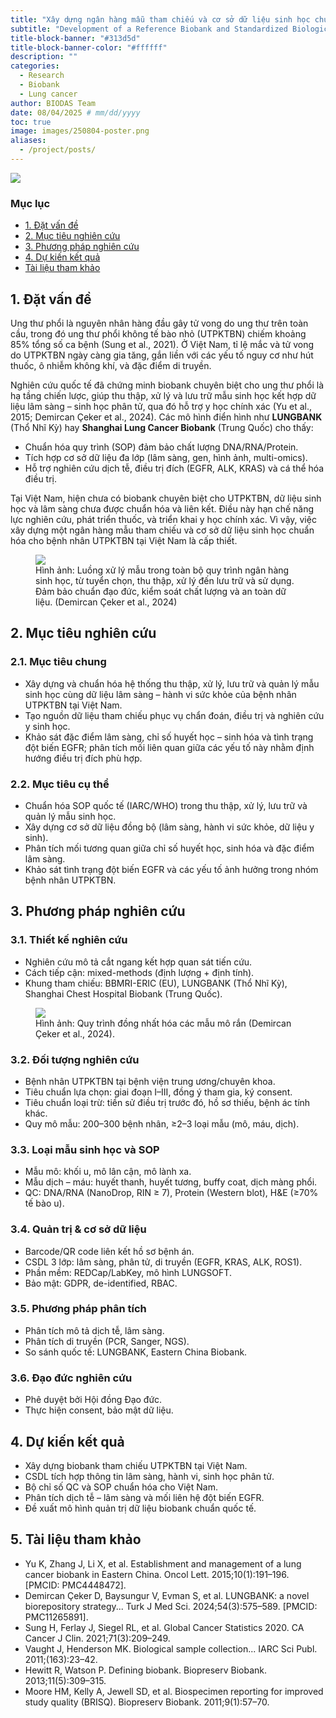 ```yaml
---
title: "Xây dựng ngân hàng mẫu tham chiếu và cơ sở dữ liệu sinh học chuẩn hóa phục vụ nghiên cứu và điều trị ung thư phổi không tế bào nhỏ tại Việt Nam"
subtitle: "Development of a Reference Biobank and Standardized Biological Database to Support Research and Precision Treatment of Non-Small Cell Lung Cancer in Vietnam"
title-block-banner: "#313d5d"
title-block-banner-color: "#ffffff"
description: ""
categories:
  - Research
  - Biobank
  - Lung cancer
author: BIODAS Team
date: 08/04/2025 # mm/dd/yyyy
toc: true
image: images/250804-poster.png
aliases: 
  - /project/posts/
---
```


![](images/250804-poster.png){fig-align="center" class="img-cover"}



```{=html}
<!-- Gắn file CSS -->
<link rel="stylesheet" href="section-post-template.css">

<body class="section-post-template">
<div class="layout">

  <!-- Thanh mục lục / Table of contents -->
  <nav class="toc">
    <h3>Mục lục</h3>
    <ul>
      <li><a href="#sec-1">1. Đặt vấn đề</a></li>
      <li><a href="#sec-2">2. Mục tiêu nghiên cứu</a></li>
      <li><a href="#sec-3">3. Phương pháp nghiên cứu</a></li>
      <li><a href="#sec-4">4. Dự kiến kết quả</a></li>
      <li><a href="#refs">Tài liệu tham khảo</a></li>
    </ul>
  </nav>

  <!-- Nội dung chính -->
  <main class="content">

    <!-- 1. Đặt vấn đề -->
    <section id="sec-1">
      <h2>1. Đặt vấn đề</h2>
      <p>
        Ung thư phổi là nguyên nhân hàng đầu gây tử vong do ung thư trên toàn cầu, trong đó ung thư phổi không tế bào nhỏ (UTPKTBN) chiếm khoảng 85% tổng số ca bệnh (Sung et al., 2021). 
        Ở Việt Nam, tỉ lệ mắc và tử vong do UTPKTBN ngày càng gia tăng, gắn liền với các yếu tố nguy cơ như hút thuốc, ô nhiễm không khí, và đặc điểm di truyền.
      </p>
      <p>
        Nghiên cứu quốc tế đã chứng minh biobank chuyên biệt cho ung thư phổi là hạ tầng chiến lược, giúp thu thập, xử lý và lưu trữ mẫu sinh học kết hợp dữ liệu lâm sàng – sinh học phân tử, qua đó hỗ trợ y học chính xác (Yu et al., 2015; Demircan Çeker et al., 2024).
        Các mô hình điển hình như <strong>LUNGBANK</strong> (Thổ Nhĩ Kỳ) hay <strong>Shanghai Lung Cancer Biobank</strong> (Trung Quốc) cho thấy:
      </p>
      <ul>
        <li>Chuẩn hóa quy trình (SOP) đảm bảo chất lượng DNA/RNA/Protein.</li>
        <li>Tích hợp cơ sở dữ liệu đa lớp (lâm sàng, gen, hình ảnh, multi-omics).</li>
        <li>Hỗ trợ nghiên cứu dịch tễ, điều trị đích (EGFR, ALK, KRAS) và cá thể hóa điều trị.</li>
      </ul>
      <p>
        Tại Việt Nam, hiện chưa có biobank chuyên biệt cho UTPKTBN, dữ liệu sinh học và lâm sàng chưa được chuẩn hóa và liên kết. Điều này hạn chế năng lực nghiên cứu, phát triển thuốc, và triển khai y học chính xác. 
        Vì vậy, việc xây dựng một ngân hàng mẫu tham chiếu và cơ sở dữ liệu sinh học chuẩn hóa cho bệnh nhân UTPKTBN tại Việt Nam là cấp thiết.
      </p>

      <figure>
        <div class="img-wrap">
          <img src="https://cdn.ncbi.nlm.nih.gov/pmc/blobs/ec0f/11265891/44cf2dca035b/tjb-48-03-203f1.jpg" class="img" />
        </div>
        <figcaption>
          Hình ảnh: Luồng xử lý mẫu trong toàn bộ quy trình ngân hàng sinh học, từ tuyển chọn, thu thập, xử lý đến lưu trữ và sử dụng. Đảm bảo chuẩn đạo đức, kiểm soát chất lượng và an toàn dữ liệu. (Demircan Çeker et al., 2024)
        </figcaption>
      </figure>
    </section>

    <!-- 2. Mục tiêu nghiên cứu -->
    <section id="sec-2">
      <h2>2. Mục tiêu nghiên cứu</h2>

      <h3>2.1. Mục tiêu chung</h3>
      <div class="card">
        <ul>
          <li>Xây dựng và chuẩn hóa hệ thống thu thập, xử lý, lưu trữ và quản lý mẫu sinh học cùng dữ liệu lâm sàng – hành vi sức khỏe của bệnh nhân UTPKTBN tại Việt Nam.</li>
          <li>Tạo nguồn dữ liệu tham chiếu phục vụ chẩn đoán, điều trị và nghiên cứu y sinh học.</li>
          <li>Khảo sát đặc điểm lâm sàng, chỉ số huyết học – sinh hóa và tình trạng đột biến EGFR; phân tích mối liên quan giữa các yếu tố này nhằm định hướng điều trị đích phù hợp.</li>
        </ul>
      </div>

      <h3>2.2. Mục tiêu cụ thể</h3>
      <div class="card">
        <ul>
          <li>Chuẩn hóa SOP quốc tế (IARC/WHO) trong thu thập, xử lý, lưu trữ và quản lý mẫu sinh học.</li>
          <li>Xây dựng cơ sở dữ liệu đồng bộ (lâm sàng, hành vi sức khỏe, dữ liệu y sinh).</li>
          <li>Phân tích mối tương quan giữa chỉ số huyết học, sinh hóa và đặc điểm lâm sàng.</li>
          <li>Khảo sát tình trạng đột biến EGFR và các yếu tố ảnh hưởng trong nhóm bệnh nhân UTPKTBN.</li>
        </ul>
      </div>
    </section>

    <!-- 3. Phương pháp nghiên cứu -->
    <section id="sec-3">
      <h2>3. Phương pháp nghiên cứu</h2>

      <h3>3.1. Thiết kế nghiên cứu</h3>
      <div class="card">
        <ul>
          <li>Nghiên cứu mô tả cắt ngang kết hợp quan sát tiến cứu.</li>
          <li>Cách tiếp cận: mixed-methods (định lượng + định tính).</li>
          <li>Khung tham chiếu: BBMRI-ERIC (EU), LUNGBANK (Thổ Nhĩ Kỳ), Shanghai Chest Hospital Biobank (Trung Quốc).</li>
        </ul>
      </div>

      <figure>
        <div class="img-wrap">
          <img src="https://cdn.ncbi.nlm.nih.gov/pmc/blobs/ec0f/11265891/e0fe887e28a3/tjb-48-03-203f2.jpg" class="img" />
        </div>
        <figcaption>
          Hình ảnh: Quy trình đồng nhất hóa các mẫu mô rắn (Demircan Çeker et al., 2024).
        </figcaption>
      </figure>

      <h3>3.2. Đối tượng nghiên cứu</h3>
      <div class="callout">
        <ul>
          <li>Bệnh nhân UTPKTBN tại bệnh viện trung ương/chuyên khoa.</li>
          <li>Tiêu chuẩn lựa chọn: giai đoạn I–III, đồng ý tham gia, ký consent.</li>
          <li>Tiêu chuẩn loại trừ: tiền sử điều trị trước đó, hồ sơ thiếu, bệnh ác tính khác.</li>
          <li>Quy mô mẫu: 200–300 bệnh nhân, ≥2–3 loại mẫu (mô, máu, dịch).</li>
        </ul>
      </div>

      <h3>3.3. Loại mẫu sinh học và SOP</h3>
      <div class="card">
        <ul>
          <li>Mẫu mô: khối u, mô lân cận, mô lành xa.</li>
          <li>Mẫu dịch – máu: huyết thanh, huyết tương, buffy coat, dịch màng phổi.</li>
          <li>QC: DNA/RNA (NanoDrop, RIN ≥ 7), Protein (Western blot), H&E (≥70% tế bào u).</li>
        </ul>
      </div>

      <h3>3.4. Quản trị & cơ sở dữ liệu</h3>
      <div class="card">
        <ul>
          <li>Barcode/QR code liên kết hồ sơ bệnh án.</li>
          <li>CSDL 3 lớp: lâm sàng, phân tử, di truyền (EGFR, KRAS, ALK, ROS1).</li>
          <li>Phần mềm: REDCap/LabKey, mô hình LUNGSOFT.</li>
          <li>Bảo mật: GDPR, de-identified, RBAC.</li>
        </ul>
      </div>

      <h3>3.5. Phương pháp phân tích</h3>
      <ul>
        <li>Phân tích mô tả dịch tễ, lâm sàng.</li>
        <li>Phân tích di truyền (PCR, Sanger, NGS).</li>
        <li>So sánh quốc tế: LUNGBANK, Eastern China Biobank.</li>
      </ul>

      <h3>3.6. Đạo đức nghiên cứu</h3>
      <ul>
        <li>Phê duyệt bởi Hội đồng Đạo đức.</li>
        <li>Thực hiện consent, bảo mật dữ liệu.</li>
      </ul>
    </section>

    <!-- 4. Dự kiến kết quả -->
    <section id="sec-4">
      <h2>4. Dự kiến kết quả</h2>
      <div class="card">
        <ul>
          <li>Xây dựng biobank tham chiếu UTPKTBN tại Việt Nam.</li>
          <li>CSDL tích hợp thông tin lâm sàng, hành vi, sinh học phân tử.</li>
          <li>Bộ chỉ số QC và SOP chuẩn hóa cho Việt Nam.</li>
          <li>Phân tích dịch tễ – lâm sàng và mối liên hệ đột biến EGFR.</li>
          <li>Đề xuất mô hình quản trị dữ liệu biobank chuẩn quốc tế.</li>
        </ul>
      </div>
    </section>

    <!-- 5. Tài liệu tham khảo -->
    <section id="refs">
      <h2>5. Tài liệu tham khảo</h2>
      <ul>
        <li>Yu K, Zhang J, Li X, et al. Establishment and management of a lung cancer biobank in Eastern China. Oncol Lett. 2015;10(1):191–196. [PMCID: PMC4448472].</li>
        <li>Demircan Çeker D, Baysungur V, Evman S, et al. LUNGBANK: a novel biorepository strategy... Turk J Med Sci. 2024;54(3):575–589. [PMCID: PMC11265891].</li>
        <li>Sung H, Ferlay J, Siegel RL, et al. Global Cancer Statistics 2020. CA Cancer J Clin. 2021;71(3):209–249.</li>
        <li>Vaught J, Henderson MK. Biological sample collection... IARC Sci Publ. 2011;(163):23–42.</li>
        <li>Hewitt R, Watson P. Defining biobank. Biopreserv Biobank. 2013;11(5):309–315.</li>
        <li>Moore HM, Kelly A, Jewell SD, et al. Biospecimen reporting for improved study quality (BRISQ). Biopreserv Biobank. 2011;9(1):57–70.</li>
      </ul>
    </section>

  </main>
</div>

<!-- Gắn file JS -->
<script src="section-post-template.js"></script>
</body>


```